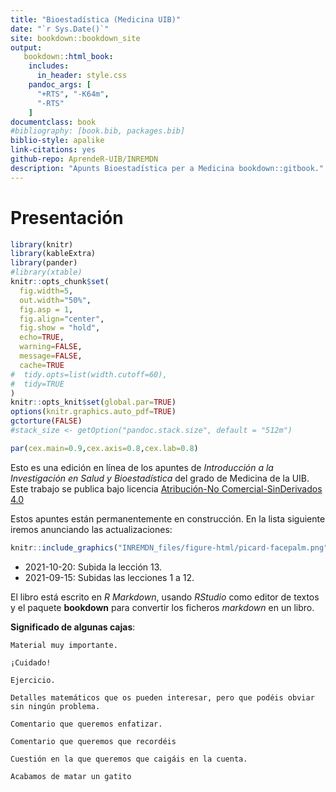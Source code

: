 ```yaml
--- 
title: "Bioestadística (Medicina UIB)"
date: "`r Sys.Date()`"
site: bookdown::bookdown_site
output: 
   bookdown::html_book:
    includes:
      in_header: style.css
    pandoc_args: [
      "+RTS", "-K64m",
      "-RTS"
    ]  
documentclass: book
#bibliography: [book.bib, packages.bib]
biblio-style: apalike
link-citations: yes
github-repo: AprendeR-UIB/INREMDN
description: "Apunts Bioestadística per a Medicina bookdown::gitbook."
---
```


# Presentación {-}


```r
library(knitr)
library(kableExtra)
library(pander)
#library(xtable)
knitr::opts_chunk$set(
  fig.width=5, 
  out.width="50%",
  fig.asp = 1,
  fig.align="center", 
  fig.show = "hold",
  echo=TRUE, 
  warning=FALSE, 
  message=FALSE,
  cache=TRUE
#  tidy.opts=list(width.cutoff=60),
#  tidy=TRUE
)
knitr::opts_knit$set(global.par=TRUE)
options(knitr.graphics.auto_pdf=TRUE)
gctorture(FALSE)
#stack_size <- getOption("pandoc.stack.size", default = "512m")
```

```r
par(cex.main=0.9,cex.axis=0.8,cex.lab=0.8)
```

Esto es una edición en línea de los apuntes de *Introducción a la Investigación en Salud y Bioestadística* del grado de Medicina de la UIB. Este trabajo se publica bajo licencia [Atribución-No Comercial-SinDerivados 4.0](https://creativecommons.org/licenses/by-nc-nd/4.0/)
 
Estos apuntes están permanentemente en construcción. En la lista siguiente iremos anunciando las actualizaciones:



```r
knitr::include_graphics("INREMDN_files/figure-html/picard-facepalm.png")
```

* 2021-10-20: Subida la lección 13.
* 2021-09-15: Subidas las lecciones 1 a 12.

El libro está escrito en *R Markdown*, usando *RStudio* como editor de textos y el paquete **bookdown** para convertir los ficheros *markdown* en un libro.


**Significado de algunas cajas**:

```block2
Material muy importante.
```

```block2
¡Cuidado!
```

```block2
Ejercicio.
```

```block2
Detalles matemáticos que os pueden interesar, pero que podéis obviar sin ningún problema.
```

```block2
Comentario que queremos enfatizar.
```

```block2
Comentario que queremos que recordéis
```

```block2
Cuestión en la que queremos que caigáis en la cuenta.
```

```block2
Acabamos de matar un gatito
```


